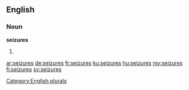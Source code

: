 ==English==

===Noun===
'''seizures'''

# {{plural of|[[seizure]]}}

[[Category:English plurals]]

[[ar:seizures]]
[[de:seizures]]
[[fr:seizures]]
[[ku:seizures]]
[[hu:seizures]]
[[my:seizures]]
[[fi:seizures]]
[[sv:seizures]]